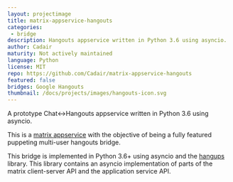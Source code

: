 ```yaml
---
layout: projectimage
title: matrix-appservice-hangouts
categories:
 - bridge
description: Hangouts appservice written in Python 3.6 using asyncio.
author: Cadair
maturity: Not actively maintained
language: Python
license: MIT
repo: https://github.com/Cadair/matrix-appservice-hangouts
featured: false
bridges: Google Hangouts
thumbnail: /docs/projects/images/hangouts-icon.svg
---
```


A prototype Chat<->Hangouts appservice written in Python 3.6 using asyncio.

This is a [matrix appservice](https://matrix.org/docs/guides/application_services.html)
with the objective of being a fully featured puppeting multi-user hangouts bridge.

This bridge is implemented in Python 3.6+ using asyncio and the
[hangups](https://github.com/tdryer/hangups) library. This library contains an
asyncio implementation of parts of the matrix client-server API and the
application service API.
